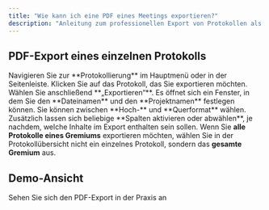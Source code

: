 ```yaml
---
title: "Wie kann ich eine PDF eines Meetings exportieren?"
description: "Anleitung zum professionellen Export von Protokollen als PDF"
---
```


## PDF-Export eines einzelnen Protokolls

<Steps>
  <Step title="Protokollierung öffnen">
    Navigieren Sie zur **Protokollierung** im Hauptmenü oder in der Seitenleiste.
  </Step>
  <Step title="Protokoll auswählen">
    Klicken Sie auf das Protokoll, das Sie exportieren möchten.
  </Step>
  <Step title="Export starten">
    Wählen Sie anschließend **„Exportieren“**.
  </Step>
  <Step title="Export-Einstellungen">
    Es öffnet sich ein Fenster, in dem Sie den **Dateinamen** und den **Projektnamen** festlegen können.
  </Step>
  <Step title="Format wählen">
    Sie können zwischen **Hoch-** und **Querformat** wählen.
  </Step>
  <Step title="Spalten auswählen">
    Zusätzlich lassen sich beliebige **Spalten aktivieren oder abwählen**, je nachdem, welche Inhalte im Export enthalten sein sollen.
  </Step>
</Steps>

<Info>
Wenn Sie <b>alle Protokolle eines Gremiums</b> exportieren möchten, wählen Sie in der Protokollübersicht nicht ein einzelnes Protokoll, sondern das <b>gesamte Gremium</b> aus.
</Info>

## Demo-Ansicht

<Card title="📹 Zur interaktiven Demo" href="https://app.arcade.software/flows/MAWI0KyOLq0BnG5YRgJ7/view" icon="play">
  Sehen Sie sich den PDF-Export in der Praxis an
</Card>


